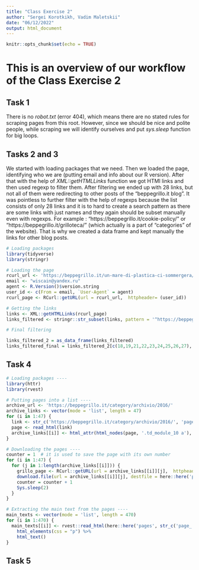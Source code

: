 ```yaml
---
title: "Class Exercise 2"
author: "Sergei Korotkikh, Vadim Maletskii"
date: "06/12/2022"
output: html_document
---
```


```r
knitr::opts_chunk$set(echo = TRUE)
```

# This is an overview of our workflow of the Class Exercise 2

## Task 1

There is no *robot.txt* (error 404), which means there are no stated rules for scraping pages from this root. However, since we should be nice and polite people, while scraping we will identify ourselves and put *sys.sleep* function for big loops.

## Tasks 2 and 3
We started with loading packages that we need. Then we loaded the page, identifying who we are (putting email and info about our R version). After that with the help of *XML::getHTMLLinks* function we got HTMl links and then used regexp to filter them. After filtering we ended up with 28 links, but not all of them were redirecting to other posts of the "beppegrillo.it blog".
It was pointless to further filter with the help of regexps because the list consists of only 28 links and it is to hard to create a search pattern as there are some links with just names and they again should be subset manually even with regexps. For example : "https://beppegrillo.it/cookie-policy/" or "https://beppegrillo.it/grilloteca/" (which actually is a part of "categories" of the website). That is why we created a data frame and kept manually the links for other blog posts.

```r
# Loading packages 
library(tidyverse)
library(stringr)

# Loading the page 
rcurl_url <- 'https://beppegrillo.it/un-mare-di-plastica-ci-sommergera/'
email <- "wiscain@yandex.ru"
agent <- R.Version()$version.string
user_id <- c(From = email, `User-Agent` = agent)
rcurl_page <- RCurl::getURL(url = rcurl_url,  httpheader= (user_id))

# Getting the links 
links <- XML::getHTMLLinks(rcurl_page)
links_filtered <- stringr::str_subset(links, pattern = '^https://beppegrillo\\.it[[:graph:]]') %>% unique()

# Final filtering

links_filtered_2 = as_data_frame(links_filtered)
links_filtered_final = links_filtered_2[c(18,19,21,22,23,24,25,26,27), ]

```

## Task 4 

```r
# Loading packages ----
library(httr)
library(rvest)

# Putting pages into a list ----
archive_url <- 'https://beppegrillo.it/category/archivio/2016/'
archive_links <- vector(mode = 'list', length = 47)
for (i in 1:47) {
  link <- str_c('https://beppegrillo.it/category/archivio/2016/', 'page/', i)
  page <- read_html(link)
  archive_links[[i]] <- html_attr(html_nodes(page, '.td_module_10 a'), 'href') %>% unique()
}

# Downloading the pages ----
counter = 1  # it is used to save the page with its own number
for (i in 1:47) {
  for (j in 1:length(archive_links[[i]])) {
    grillo_page <- RCurl::getURL(url = archive_links[[i]][j],  httpheader= (user_id))
    download.file(url = archive_links[[i]][j], destfile = here::here('pages', str_c('page_', counter, '.html')))
    counter = counter + 1
    Sys.sleep(2)
  }
}

# Extracting the main text from the pages ----
main_texts <- vector(mode = 'list', length = 470)
for (i in 1:470) {
  main_texts[[i]] <- rvest::read_html(here::here('pages', str_c('page_', i, '.html'))) %>% 
    html_elements(css = "p") %>% 
    html_text()
}

```

## Task 5 

